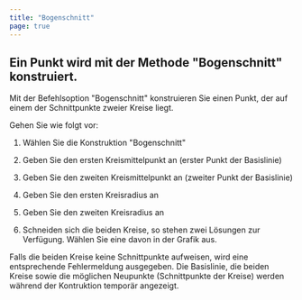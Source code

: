 ```yaml
---
title: "Bogenschnitt"
page: true
---
```

## Ein Punkt wird mit der Methode &quot;Bogenschnitt&quot; konstruiert.
Mit der Befehlsoption &quot;Bogenschnitt&quot; konstruieren Sie einen Punkt, der auf einem der Schnittpunkte zweier Kreise liegt.

Gehen Sie wie folgt vor:

1. W&#228;hlen Sie die Konstruktion &quot;Bogenschnitt&quot;

2. Geben Sie den ersten Kreismittelpunkt an (erster Punkt der Basislinie)

3. Geben Sie den zweiten Kreismittelpunkt an (zweiter Punkt der Basislinie)

4. Geben Sie den ersten Kreisradius an

5. Geben Sie den zweiten Kreisradius an

6. Schneiden sich die beiden Kreise, so stehen zwei L&#246;sungen zur Verf&#252;gung. W&#228;hlen Sie eine davon in der Grafik aus.




<Success>
Falls die beiden Kreise keine Schnittpunkte aufweisen, wird eine entsprechende Fehlermeldung ausgegeben.
Die Basislinie, die beiden Kreise sowie die m&#246;glichen Neupunkte (Schnittpunkte der Kreise) werden w&#228;hrend der Kontruktion tempor&#228;r angezeigt.
</Success>
